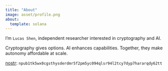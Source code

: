 ```yaml
---
title: "About"
image: asset/profile.png
about:
  template: solana
---
```


I'm `Lucas Shen`, independent researcher interested in cryptography and AI.

Cryptography gives options. AI enhances capabilities. Together, they make autonomy affordable at scale.

[nostr](https://github.com/nostr-protocol/nostr): `npub1tk5wx0cgsthysderdmr5f2pm5yc094qlsr94l2tcy7dyp7hararqdy62tt`

